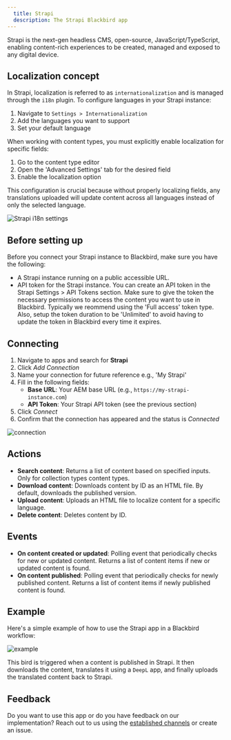 ```yaml
---
  title: Strapi
  description: The Strapi Blackbird app
---
```


<LinkCard title="View on Github" target="_blank" href="https://github.com/bb-io/Strapi" icon="github" />

Strapi is the next-gen headless CMS, open-source, JavaScript/TypeScript, enabling content-rich experiences to be created, managed and exposed to any digital device.

## Localization concept

In Strapi, localization is referred to as `internationalization` and is managed through the `i18n` plugin. To configure languages in your Strapi instance:

1. Navigate to `Settings > Internationalization`
2. Add the languages you want to support
3. Set your default language

When working with content types, you must explicitly enable localization for specific fields:
1. Go to the content type editor
2. Open the 'Advanced Settings' tab for the desired field
3. Enable the localization option

This configuration is crucial because without properly localizing fields, any translations uploaded will update content across all languages instead of only the selected language.

![Strapi i18n settings](https://raw.githubusercontent.com/bb-io/Strapi/main/docs/images/localization_field.png)

## Before setting up

Before you connect your Strapi instance to Blackbird, make sure you have the following:

- A Strapi instance running on a public accessible URL. 
- API token for the Strapi instance. You can create an API token in the Strapi Settings > API Tokens section. Make sure to give the token the necessary permissions to access the content you want to use in Blackbird. Typically we reommend using the 'Full access' token type. Also, setup the token duration to be 'Unlimited' to avoid having to update the token in Blackbird every time it expires.

## Connecting

1. Navigate to apps and search for **Strapi**
2. Click _Add Connection_
3. Name your connection for future reference e.g., 'My Strapi'
4. Fill in the following fields:
   - **Base URL**: Your AEM base URL (e.g., `https://my-strapi-instance.com`)
   - **API Token**: Your Strapi API token (see the previous section)
5. Click _Connect_
6. Confirm that the connection has appeared and the status is _Connected_

![connection](https://raw.githubusercontent.com/bb-io/Strapi/main/docs/images/connection.png)

## Actions

- **Search content**: Returns a list of content based on specified inputs. Only for collection types content types.
- **Download content**: Downloads content by ID as an HTML file. By default, downloads the published version.
- **Upload content**: Uploads an HTML file to localize content for a specific language.
- **Delete content**: Deletes content by ID.

## Events

- **On content created or updated**: Polling event that periodically checks for new or updated content. Returns a list of content items if new or updated content is found.
- **On content published**: Polling event that periodically checks for newly published content. Returns a list of content items if newly published content is found.

## Example

Here's a simple example of how to use the Strapi app in a Blackbird workflow:

![example](https://raw.githubusercontent.com/bb-io/Strapi/main/docs/images/example.png)

This bird is triggered when a content is published in Strapi. It then downloads the content, translates it using a `DeepL` app, and finally uploads the translated content back to Strapi.

## Feedback

Do you want to use this app or do you have feedback on our implementation? Reach out to us using the [established channels](https://www.blackbird.io/) or create an issue.

